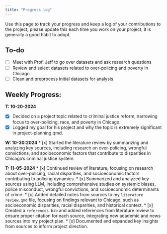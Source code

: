 ```yaml
---
title: "Progress log"
---
```


Use this page to track your progress and keep a log of your contributions to the project, please update this each time you work on your project, it is generally a good habit to adopt.

## To-do
* [ ] Meet with Prof. Jeff to go over datasets and ask research questions
* [ ] Review and select datasets related to over-policing and poverty in Chicago
* [ ] Clean and preprocess initial datasets for analysis

## Weekly Progress:

**T: 10-20-2024**

* [x] Decided on a project topic related to criminal justice reform, narrowing focus to over-policing, race, and poverty in Chicago.  
* [x] Logged my goal for his project and why the topic is extremely significant in project-planning.qmd. 

**W: 10-30:2024**
* [x] Started the literature review by summarizing and analyzing key sources, including research on over-policing, wrongful convictions, and socioeconomic factors that contribute to disparities in Chicago's criminal justice system.

**T: 11-05-2024**
* [x] Continued review of literature, focusing on research about over-policing, racial disparities, and socioeconomic factors contributing to policing dynamics.
* [x] Summarized and analyzed key sources using LLM, including comprehensive studies on systemic biases, police misconduct, wrongful convictions, and socioeconomic determinants of crime.
* [x] Added detailed notes from sources to my `literature review.qmd` file, focusing on findings relevant to Chicago, such as socioeconomic disparities, racial disparities, and historical context.
* [x] Created a `references.bib` and added references from literature review to ensure proper citation for each source, integrating new academic and news sources into my project plan.
* [x] Documented and expanded key insights from sources to inform project direction.